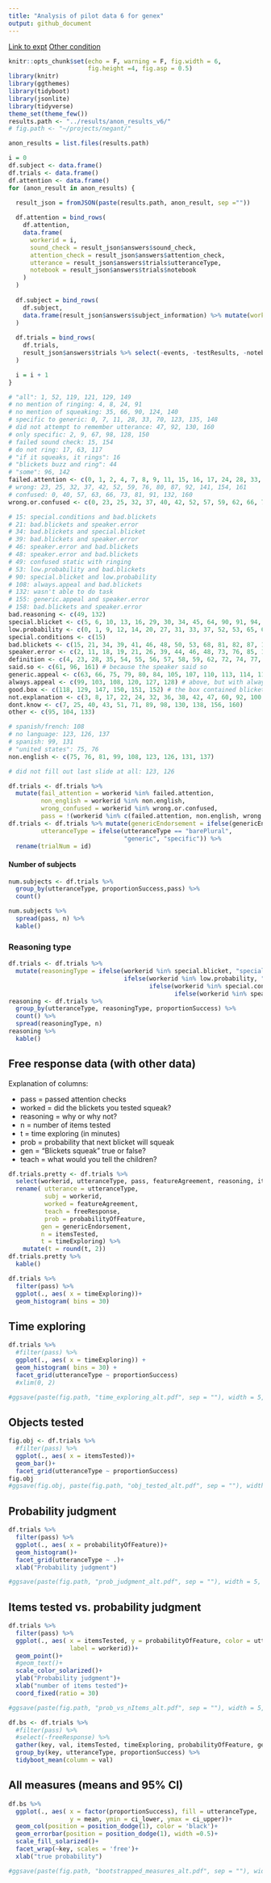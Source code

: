 ```yaml
---
title: "Analysis of pilot data 6 for genex"
output: github_document
---
```


[Link to expt](https://www.mit.edu/~karengu//category-experiment/template/template.html)
[Other condition](https://www.mit.edu/~karengu/category-experiment2/category-experiment/template/template.html)

```r
knitr::opts_chunk$set(echo = F, warning = F, fig.width = 6,
                      fig.height =4, fig.asp = 0.5)
library(knitr)
library(ggthemes)
library(tidyboot)
library(jsonlite)
library(tidyverse)
theme_set(theme_few())
results.path <- "../results/anon_results_v6/"
# fig.path <- "~/projects/negant/"
```

```r

anon_results = list.files(results.path)

i = 0
df.subject <- data.frame()
df.trials <- data.frame()
df.attention <- data.frame()
for (anon_result in anon_results) {
  
  result_json = fromJSON(paste(results.path, anon_result, sep =""))

  df.attention = bind_rows(
    df.attention, 
    data.frame(
      workerid = i,
      sound_check = result_json$answers$sound_check,
      attention_check = result_json$answers$attention_check,
      utterance = result_json$answers$trials$utteranceType,
      notebook = result_json$answers$trials$notebook
    )
  )
  
  df.subject = bind_rows(
    df.subject, 
    data.frame(result_json$answers$subject_information) %>% mutate(workerid = i)
  )
  
  df.trials = bind_rows(
    df.trials, 
    result_json$answers$trials %>% select(-events, -testResults, -notebook) %>% mutate(workerid = i)
  )

  i = i + 1
}
```



```r
# "all": 1, 52, 119, 121, 129, 149
# no mention of ringing: 4, 8, 24, 91
# no mention of squeaking: 35, 66, 90, 124, 140
# specific to generic: 0, 7, 11, 28, 33, 70, 123, 135, 148
# did not attempt to remember utterance: 47, 92, 130, 160
# only specific: 2, 9, 67, 98, 128, 150
# failed sound check: 15, 154
# do not ring: 17, 63, 117
# "if it squeaks, it rings": 16
# "blickets buzz and ring": 44
# "some": 96, 142
failed.attention <- c(0, 1, 2, 4, 7, 8, 9, 11, 15, 16, 17, 24, 28, 33, 35, 44, 47, 52, 63, 66, 67, 70, 90, 91, 92, 96, 98, 117, 119, 121, 123, 124, 128, 129, 130, 135, 140, 142, 148, 149, 150, 154, 160)
# wrong: 23, 25, 32, 37, 42, 52, 59, 76, 80, 87, 92, 141, 154, 161
# confused: 0, 40, 57, 63, 66, 73, 81, 91, 132, 160
wrong.or.confused <- c(0, 23, 25, 32, 37, 40, 42, 52, 57, 59, 62, 66, 76, 80, 81, 87, 91, 92, 132, 141, 154, 160, 161)

# 15: special.conditions and bad.blickets
# 21: bad.blickets and speaker.error
# 34: bad.blickets and special.blicket
# 39: bad.blickets and speaker.error
# 46: speaker.error and bad.blickets
# 48: speaker.error and bad.blickets
# 49: confused static with ringing
# 53: low.probability and bad.blickets
# 90: special.blicket and low.probability
# 108: always.appeal and bad.blickets
# 132: wasn't able to do task
# 155: generic.appeal and speaker.error
# 158: bad.blickets and speaker.error
bad.reasoning <- c(49, 132)
special.blicket <- c(5, 6, 10, 13, 16, 29, 30, 34, 45, 64, 90, 91, 94, 124, 135, 137, 142, 143, 153)
low.probability <- c(0, 1, 9, 12, 14, 20, 27, 31, 33, 37, 52, 53, 65, 67, 69, 70, 83, 86, 88, 90, 93, 97, 115, 119, 126, 136, 139, 141, 144, 149)
special.conditions <- c(15)
bad.blickets <- c(15, 21, 34, 39, 41, 46, 48, 50, 53, 68, 81, 82, 87, 108, 134, 158, 159) # blickets in box defective or not really blickets or of a different type
speaker.error <- c(2, 11, 18, 19, 21, 26, 39, 44, 46, 48, 73, 76, 85, 109, 111, 117, 131, 140, 146, 155, 157, 158)
definition <- c(4, 23, 28, 35, 54, 55, 56, 57, 58, 59, 62, 72, 74, 77, 78, 101, 102, 106, 123, 125, 148) # "it's what they do" or similar
said.so <- c(61, 96, 161) # because the speaker said so
generic.appeal <- c(63, 66, 75, 79, 80, 84, 105, 107, 110, 113, 114, 116, 155) # responds with generic statement
always.appeal <- c(99, 103, 108, 120, 127, 128) # above, but with always
good.box <- c(118, 129, 147, 150, 151, 152) # the box contained blickets that rang
not.explanation <- c(3, 8, 17, 22, 24, 32, 36, 38, 42, 47, 60, 92, 100, 112, 121, 122, 145, 154) # restated answer to above or didn't answer question or similar
dont.know <- c(7, 25, 40, 43, 51, 71, 89, 98, 130, 138, 156, 160)
other <- c(95, 104, 133)

# spanish/french: 108
# no language: 123, 126, 137
# spanish: 99, 131
# "united states": 75, 76
non.english <- c(75, 76, 81, 99, 108, 123, 126, 131, 137)

# did not fill out last slide at all: 123, 126
```

```r
df.trials <- df.trials %>%
  mutate(fail_attention = workerid %in% failed.attention,
         non_english = workerid %in% non.english,
         wrong_confused = workerid %in% wrong.or.confused,
         pass = !(workerid %in% c(failed.attention, non.english, wrong.or.confused)))
df.trials <- df.trials %>% mutate(genericEndorsement = ifelse(genericEndorsement == "Yes", 1, 0),
         utteranceType = ifelse(utteranceType == "barePlural", 
                                "generic", "specific")) %>%
  rename(trialNum = id)
```


#### Number of subjects

```r
num.subjects <- df.trials %>%
  group_by(utteranceType, proportionSuccess,pass) %>%
  count()

num.subjects %>%
  spread(pass, n) %>%
  kable()
```

### Reasoning type

```r
df.trials <- df.trials %>%
  mutate(reasoningType = ifelse(workerid %in% special.blicket, "specialBlicket",
                                ifelse(workerid %in% low.probability, "lowProb",
                                       ifelse(workerid %in% special.conditions, "specialCond",
                                              ifelse(workerid %in% speaker.error, "speakerErr", "other")))))
reasoning <- df.trials %>%
  group_by(utteranceType, reasoningType, proportionSuccess) %>%
  count() %>%
  spread(reasoningType, n)
reasoning %>%
  kable()
```


## Free response data (with other data)


Explanation of columns:

- pass = passed attention checks
- worked = did the blickets you tested squeak?
- reasoning = why or why not?
- n = number of items tested
- t = time exploring (in minutes)
- prob = probability that next blicket will squeak
- gen = "Blickets squeak" true or false?
- teach = what would you tell the children?

```r
df.trials.pretty <- df.trials %>%
  select(workerid, utteranceType, pass, featureAgreement, reasoning, itemsTested, timeExploring,  probabilityOfFeature, genericEndorsement, freeResponse) %>%
  rename( utterance = utteranceType,
          subj = workerid,
          worked = featureAgreement,
          teach = freeResponse,
          prob = probabilityOfFeature,
         gen = genericEndorsement,
         n = itemsTested, 
         t = timeExploring) %>%
    mutate(t = round(t, 2))
df.trials.pretty %>%
  kable()
```


```r
df.trials %>%
  filter(pass) %>%
  ggplot(., aes( x = timeExploring))+
  geom_histogram( bins = 30)
```

## Time exploring

```r
df.trials %>%
  #filter(pass) %>%
  ggplot(., aes( x = timeExploring)) +
  geom_histogram( bins = 30) +
  facet_grid(utteranceType ~ proportionSuccess)
  #xlim(0, 2)

#ggsave(paste(fig.path, "time_exploring_alt.pdf", sep = ""), width = 5, height = 3.5)

```

## Objects tested

```r
fig.obj <- df.trials %>%
  #filter(pass) %>%
  ggplot(., aes( x = itemsTested))+
  geom_bar()+
  facet_grid(utteranceType ~ proportionSuccess)
fig.obj
#ggsave(fig.obj, paste(fig.path, "obj_tested_alt.pdf", sep = ""), width = 5, height = 3.5)
```

## Probability judgment

```r
df.trials %>%
  filter(pass) %>%
  ggplot(., aes( x = probabilityOfFeature))+
  geom_histogram()+
  facet_grid(utteranceType ~ .)+
  xlab("Probability judgment")

#ggsave(paste(fig.path, "prob_judgment_alt.pdf", sep = ""), width = 5, height = 3.5)
```

## Items tested vs. probability judgment

```r
df.trials %>%
  filter(pass) %>%
  ggplot(., aes( x = itemsTested, y = probabilityOfFeature, color = utteranceType,
                 label = workerid))+
  geom_point()+
  #geom_text()+
  scale_color_solarized()+
  ylab("Probability judgment")+
  xlab("number of items tested")+
  coord_fixed(ratio = 30)

#ggsave(paste(fig.path, "prob_vs_nItems_alt.pdf", sep = ""), width = 5, height = 4)
```

```r
df.bs <- df.trials %>%
  #filter(pass) %>%
  #select(-freeResponse) %>%
  gather(key, val, itemsTested, timeExploring, probabilityOfFeature, genericEndorsement) %>%
  group_by(key, utteranceType, proportionSuccess) %>%
  tidyboot_mean(column = val)
```

## All measures (means and 95% CI)

```r
df.bs %>% 
  ggplot(., aes( x = factor(proportionSuccess), fill = utteranceType,
                 y = mean, ymin = ci_lower, ymax = ci_upper))+
  geom_col(position = position_dodge(1), color = 'black')+
  geom_errorbar(position = position_dodge(1), width =0.5)+
  scale_fill_solarized()+
  facet_wrap(~key, scales = 'free')+
  xlab("true probability")

#ggsave(paste(fig.path, "bootstrapped_measures_alt.pdf", sep = ""), width = 6, height = 4)

```
